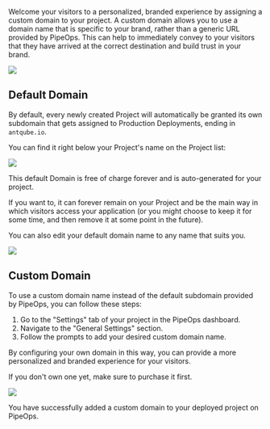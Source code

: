

Welcome your visitors to a personalized, branded experience by assigning a custom domain to your project. A custom domain allows you to use a domain name that is specific to your brand, rather than a generic URL provided by PipeOps. This can help to immediately convey to your visitors that they have arrived at the correct destination and build trust in your brand.

![](https://files.readme.io/28add9a-image.png)

## Default Domain

By default, every newly created Project will automatically be granted its own subdomain that gets assigned to Production Deployments, ending in `antqube.io`.

You can find it right below your Project's name on the Project list:

![](https://files.readme.io/7053d03-image.png)

This default Domain is free of charge forever and is auto-generated for your project.

If you want to, it can forever remain on your Project and be the main way in which visitors access your application (or you might choose to keep it for some time, and then remove it at some point in the future).

You can also edit your default domain name to any name that suits you.

![](https://files.readme.io/e730b6a-image.png)

## Custom Domain

To use a custom domain name instead of the default subdomain provided by PipeOps, you can follow these steps:

1. Go to the "Settings" tab of your project in the PipeOps dashboard.
2. Navigate to the "General Settings" section.
3. Follow the prompts to add your desired custom domain name.

By configuring your own domain in this way, you can provide a more personalized and branded experience for your visitors.

If you don't own one yet, make sure to purchase it first.

![](https://files.readme.io/80b1d52-image.png)


<Callout type="success" emoji="👍">
  You have successfully added a custom domain to your deployed project on PipeOps.
</Callout>